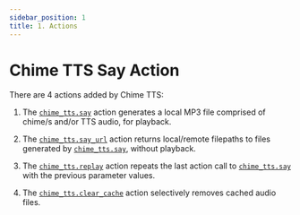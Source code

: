 ```yaml
---
sidebar_position: 1
title: 1. Actions
---
```



# Chime TTS Say Action

There are 4 actions added by Chime TTS:

1. The [`chime_tts.say`](./say-action) action generates a local MP3 file comprised of chime/s and/or TTS audio, for playback.

2. The [`chime_tts.say_url`](./say_url-action) action returns local/remote filepaths to files generated by [`chime_tts.say`](./say-action), without playback.

3. The [`chime_tts.replay`](./replay-action) action repeats the last action call to [`chime_tts.say`](./say-action) with the previous parameter values.

4. The [`chime_tts.clear_cache`](./clear_cache-action) action selectively removes cached audio files.
